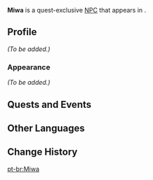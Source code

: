 {{Meta
<!-- REMOVE THIS TEMPLATE AFTER ADDING MISSING INFO -->
|missing_NPC_profile  = yes
}}
{{Character Infobox
|type             = Quest NPC
|image            = NPC Miwa.png
|region           = Inazuma
|location         = Inazuma
|affiliation      = Sangonomiya Shrine
|title            = Shrine Maiden
}}
'''Miwa''' is a quest-exclusive [[NPC]] that appears in {{Quest|What Shall We Do?}}.
<!--
==Location==
<gallery>
NPC Location Miwa.png|Miwa's location
NPC Location Miwa Context.png|Additional context
</gallery>
-->
==Profile==
<!-- detailed story/lore information goes here -->
''(To be added.)''

===Appearance===
''(To be added.)''

==Quests and Events==
{{Quests and Events}}

==Other Languages==
{{Other Languages
|default_hidden = 1
|en      = Miwa
|zhs     = 美和
|zhs_rm  = Měihé
|zht     = 美和
|zht_rm  = Měihé
|ja      = 美和
|ja_rm   = Miwa
|ko      = 미와
|es      = Miwa
|fr      = Miwa
|ru      = Мива
|th      = Miwa
|vi      = Miwa
|de      = Miwa
|id      = Miwa
|pt      = Miwa
|tr      = Miwa
|it      = Miwa
}}

==Change History==
{{Change History|2.3}}
<!--
==References==
{{Reflist}}-->

[[pt-br:Miwa]]